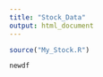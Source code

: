 ```yaml
---
title: "Stock_Data"
output: html_document
---
```


```r
source("My_Stock.R")
```

```r
newdf
```